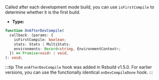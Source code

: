 Called after each development mode build, you can use `isFirstCompile` to determine whether it is the first build.

- **Type:**

```ts
function OnAfterDevCompile(
  callback: (params: {
    isFirstCompile: boolean;
    stats: Stats | MultiStats;
    environments: Record<string, EnvironmentContext>;
  }) => Promise<void> | void,
): void;
```

:::tip
The `onAfterDevCompile` hook was added in Rsbuild v1.5.0. For earlier versions, you can use the functionally identical `onDevCompileDone` hook.
:::
